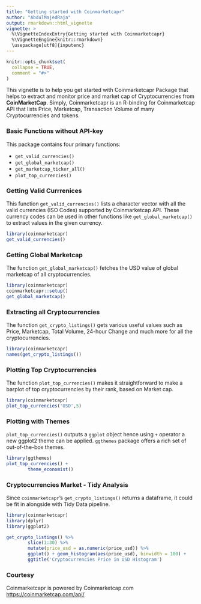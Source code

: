 ```yaml
---
title: "Getting started with Coinmarketcapr"
author: "AbdulMajedRaja"
output: rmarkdown::html_vignette
vignette: >
  %\VignetteIndexEntry{Getting started with Coinmarketcapr}
  %\VignetteEngine{knitr::rmarkdown}
  \usepackage[utf8]{inputenc}
---
```


```r
knitr::opts_chunk$set(
  collapse = TRUE,
  comment = "#>"
)
```

This vignette is to help you get started with Coinmarketcapr Package that helps to extract and monitor price and market cap of Cryptocurrencies from **CoinMarketCap**. Simply, Coinmarketcapr is an R-binding for Coinmarketcap API that lists Price, Marketcap, Transaction Volume of many Cryptocurrencies and tokens. 

### Basic Functions without API-key

This package contains four primary functions:

- `get_valid_currencies()`
- `get_global_marketcap()`
- `get_marketcap_ticker_all()`
- `plot_top_currencies()`

### Getting Valid Currrenices 

This function `get_valid_currencies()` lists a character vector with all the valid currencies (ISO Codes) supported by Coinmarketcap API. These currency codes can be used in other functions like `get_global_marketcap()` to extract values in the given currency. 

```r
library(coinmarketcapr)
get_valid_currencies()
```


### Getting Global Marketcap

The function `get_global_marketcap()` fetches the USD value of global marketcap of all cryptocurrencies.

```r
library(coinmarketcapr)
coinmarketcapr::setup()
get_global_marketcap()
```

### Extracting all Cryptocurrencies 

The function `get_crypto_listings()` gets various useful values such as Price, Marketcap, Total Volume, 24-hour Change and much more for all the cryptocurrencies. 

```r
library(coinmarketcapr)
names(get_crypto_listings())
```


### Plotting Top Cryptocurrencies

The function `plot_top_currencies()` makes it straightforward to make a barplot of top cryptocurrencies by their rank, based on Market cap.

```r
library(coinmarketcapr)
plot_top_currencies('USD',5)
```

### Plotting with Themes

`plot_top_currencies()` outputs a `ggplot` object hence using `+` operator a new ggplot2 theme can be applied. `ggthemes` package offers a rich set of out-of-the-box themes. 


```r
library(ggthemes)
plot_top_currencies() + 
        theme_economist()
```

### Cryptocurrencies Market - Tidy Analysis

Since `coinmarketcapr`'s `get_crypto_listings()` returns a dataframe, it could be fit in alongside with Tidy Data pipeline. 

```r
library(coinmarketcapr)
library(dplyr)
library(ggplot2)

get_crypto_listings() %>% 
        slice(1:30) %>% 
        mutate(price_usd = as.numeric(price_usd)) %>% 
        ggplot() + geom_histogram(aes(price_usd), binwidth = 100) +
        ggtitle('Cryptocurrencies Price in USD Histogram')
```


### Courtesy

Coinmarketcapr is powered by Coinmarketcap.com <https://coinmarketcap.com/api/> 
